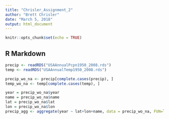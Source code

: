 ---
title: "Chrisler_Assignment_2"
author: "Brett Chrisler"
date: "March 5, 2018"
output: html_document
---

```{r setup, include=FALSE}
knitr::opts_chunk$set(echo = TRUE)
```

## R Markdown

```{r readRDS provided<-TRUE}
precip <- readRDS("USAAnnualPcpn1950_2008.rds")
temp <- readRDS("USAAnnualTemp1950_2008.rds")
```
```{r Remove NA values}
precip_wo_na <- precip[complete.cases(precip), ]
temp_wo_na <- temp[complete.cases(temp), ]
```

```{r Aggregation}
year = precip_wo_na$year
name = precip_wo_na$name
lat = precip_wo_na$lat
lon = precip_wo_na$lon
precip_agg <- aggregate(year ~ lat+lon+name, data = precip_wo_na, FUN=length)
```


